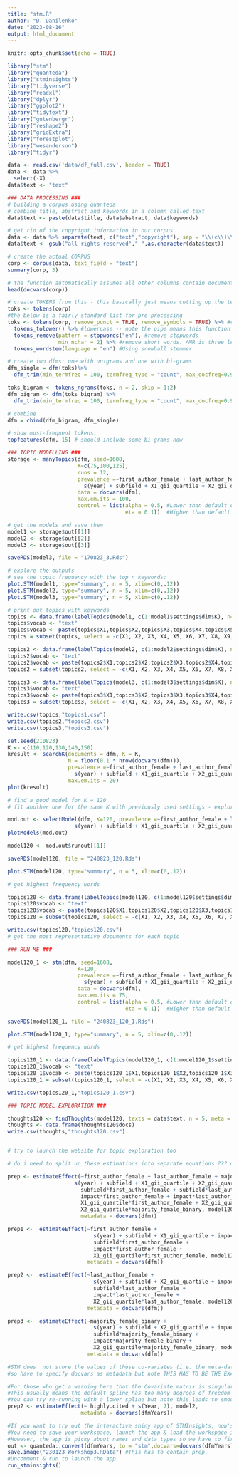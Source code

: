 ```yaml
---
title: "stm.R"
author: "D. Danilenko"
date: "2023-08-16"
output: html_document
---
```


```r
knitr::opts_chunk$set(echo = TRUE)
```

```r
library("stm")
library("quanteda")
library("stminsights")
library("tidyverse")
library("readxl")
library("dplyr")
library("ggplot2")
library("tidytext")
library("gutenbergr")
library("reshape2")
library("gridExtra")
library("forestplot")
library("wesanderson")
library("tidyr")
```

```r
data <- read.csv('data/df_full.csv', header = TRUE) 
data <- data %>%
  select(-X)
data$text <- "text"
```

```r
### DATA PROCESSING ###
# building a corpus using quanteda
# combine title, abstract and keywords in a column called text
data$text <- paste(data$title, data$abstract, data$keywords)

# get rid of the copyright information in our corpus
data <- data %>% separate(text, c("text","copyright"), sep = "\\(c\\)\\s*\\d+", extra="merge", remove = TRUE) #removes (c) followed by numbers - this covers most copyright messages
data$text <- gsub("all rights reserved"," ",as.character(data$text))

# create the actual CORPUS 
corp <- corpus(data, text_field = "text")
summary(corp, 3)

# the function automatically assumes all other columns contain document variables
head(docvars(corp)) 

# create TOKENS from this - this basically just means cutting up the text into individual words
toks <- tokens(corp)
#the below is a fairly standard list for pre-processing
toks <- tokens(corp, remove_punct = TRUE, remove_symbols = TRUE) %>% #create tokens w/o punctuation or symbols
  tokens_tolower() %>% #lowercase -- note the pipe means this function doesn't need any input
  tokens_remove(pattern = stopwords("en"), #remove stopwords
                min_nchar = 2) %>% #remove short words. AMR is three letters, so best keep it to 2
  tokens_wordstem(language = "en") #Using snowball stemmer

# create two dfms: one with unigrams and one with bi-grams
dfm_single = dfm(toks)%>%
  dfm_trim(min_termfreq = 100, termfreq_type = "count", max_docfreq=0.95, docfreq_type = "prop")

toks_bigram <- tokens_ngrams(toks, n = 2, skip = 1:2)
dfm_bigram <- dfm(toks_bigram) %>%
  dfm_trim(min_termfreq = 100, termfreq_type = "count", max_docfreq=0.95, docfreq_type = "prop")

# combine
dfm = cbind(dfm_bigram, dfm_single)

# show most-frequent tokens:
topfeatures(dfm, 15) # should include some bi-grams now
```

```r
### TOPIC MODELLING ###
storage <- manyTopics(dfm, seed=1608,
                      K=c(75,100,125),
                      runs = 12,
                      prevalence =~first_author_female + last_author_female + majority_female_binary + 
                        s(year) + subfield + X1_gii_quartile + X2_gii_quartile + impact,
                      data = docvars(dfm),
                      max.em.its = 100,
                      control = list(alpha = 0.5, #Lower than default of 50/k to allow documents to have more topics -> makes small topics more likely to show up
                                     eta = 0.1))  #Higher than default of 0.01 to create topics composed of more words -> more clarity for complex topics

```

```r
# get the models and save them
model1 <- storage$out[[1]]
model2 <- storage$out[[2]]
model3 <- storage$out[[3]]

saveRDS(model3, file = "170823_3.Rds")

# explore the outputs
# see the topic frequency with the top n keywords:
plot.STM(model1, type="summary", n = 5, xlim=c(0,.12))
plot.STM(model2, type="summary", n = 5, xlim=c(0,.12))
plot.STM(model3, type="summary", n = 5, xlim=c(0,.12))

# print out topics with keywords
topics <- data.frame(labelTopics(model1, c(1:model1$settings$dim$K), n=10)$prob)
topics$vocab <- "text"
topics$vocab <- paste(topics$X1,topics$X2,topics$X3,topics$X4,topics$X5,topics$X6,topics$X7, topics$X8, topics$X9, topics$X10)
topics = subset(topics, select = -c(X1, X2, X3, X4, X5, X6, X7, X8, X9, X10))

topics2 <- data.frame(labelTopics(model2, c(1:model2$settings$dim$K), n=10)$prob)
topics2$vocab <- "text"
topics2$vocab <- paste(topics2$X1,topics2$X2,topics2$X3,topics2$X4,topics2$X5,topics2$X6,topics2$X7, topics2$X8, topics2$X9, topics2$X10)
topics2 = subset(topics2, select = -c(X1, X2, X3, X4, X5, X6, X7, X8, X9, X10))

topics3 <- data.frame(labelTopics(model3, c(1:model3$settings$dim$K), n=10)$prob)
topics3$vocab <- "text"
topics3$vocab <- paste(topics3$X1,topics3$X2,topics3$X3,topics3$X4,topics3$X5,topics3$X6,topics3$X7, topics3$X8, topics3$X9, topics3$X10)
topics3 = subset(topics3, select = -c(X1, X2, X3, X4, X5, X6, X7, X8, X9, X10))

write.csv(topics,"topics1.csv")
write.csv(topics2,"topics2.csv")
write.csv(topics3,"topics3.csv")
```

```r
set.seed(210823)
K <- c(110,120,130,140,150)
kresult <- searchK(documents = dfm, K = K,
                   N = floor(0.1 * nrow(docvars(dfm))),
                   prevalence =~first_author_female + last_author_female + majority_female_binary + 
                     s(year) + subfield + X1_gii_quartile + X2_gii_quartile + impact, data = docvars(dfm),
                   max.em.its = 20)
plot(kresult)
```

```r
# find a good model for K = 120
# fit another one for the same K with previously used settings - explore them quantitatively, choose the best one and label

mod.out <- selectModel(dfm, K=120, prevalence =~first_author_female + last_author_female + majority_female_binary + 
                     s(year) + subfield + X1_gii_quartile + X2_gii_quartile + impact, data = docvars(dfm), runs = 5, max.em.its = 20)
plotModels(mod.out)

model120 <- mod.out$runout[[1]]

saveRDS(model120, file = "240823_120.Rds")

plot.STM(model120, type="summary", n = 5, xlim=c(0,.12))

# get highest frequency words

topics120 <- data.frame(labelTopics(model120, c(1:model120$settings$dim$K), n=10)$prob)
topics120$vocab <- "text"
topics120$vocab <- paste(topics120$X1,topics120$X2,topics120$X3,topics120$X4,topics120$X5,topics120$X6,topics120$X7, topics120$X8, topics120$X9, topics120$X10)
topics120 = subset(topics120, select = -c(X1, X2, X3, X4, X5, X6, X7, X8, X9, X10))

write.csv(topics120,"topics120.csv")
# get the most representative documents for each topic

```

```r
### RUN ME ###

model120_1 <- stm(dfm, seed=1608,
                      K=120,
                      prevalence =~first_author_female + last_author_female + majority_female_binary + 
                        s(year) + subfield + X1_gii_quartile + X2_gii_quartile + impact,
                      data = docvars(dfm),
                      max.em.its = 75,
                      control = list(alpha = 0.5, #Lower than default of 50/k to allow documents to have more topics -> makes small topics more likely to show up
                                     eta = 0.1))  #Higher than default of 0.01 to create topics composed of more words -> more clarity for complex topics

saveRDS(model120_1, file = "240823_120_1.Rds")

plot.STM(model120_1, type="summary", n = 5, xlim=c(0,.12))

# get highest frequency words

topics120_1 <- data.frame(labelTopics(model120_1, c(1:model120_1$settings$dim$K), n=10)$prob)
topics120_1$vocab <- "text"
topics120_1$vocab <- paste(topics120_1$X1,topics120_1$X2,topics120_1$X3,topics120_1$X4,topics120_1$X5,topics120_1$X6,topics120_1$X7, topics120_1$X8, topics120_1$X9, topics120_1$X10)
topics120_1 = subset(topics120_1, select = -c(X1, X2, X3, X4, X5, X6, X7, X8, X9, X10))

write.csv(topics120_1,"topics120_1.csv")
```


```r
### TOPIC MODEL EXPLORATION ###

thoughts120 <- findThoughts(model120, texts = data$text, n = 5, meta = docvars(dfm))
thoughts <- data.frame(thoughts120$docs)
write.csv(thoughts,"thoughts120.csv")


# try to launch the website for topic exploration too

# do i need to split up these estimations into separate equations ??? do they effect each other too much otherwise?

prep <- estimateEffect(~first_author_female + last_author_female + majority_female_binary + 
                     s(year) + subfield + X1_gii_quartile + X2_gii_quartile + impact + 
                       subfield*first_author_female + subfield*last_author_female + subfield*majority_female_binary +
                       impact*first_author_female + impact*last_author_female + impact*majority_female_binary +
                       X1_gii_quartile*first_author_female + X2_gii_quartile*last_author_female +
                       X2_gii_quartile*majority_female_binary, model120,
                       metadata = docvars(dfm))

prep1 <-  estimateEffect(~first_author_female +
                           s(year) + subfield + X1_gii_quartile + impact + 
                           subfield*first_author_female +
                           impact*first_author_female +
                           X1_gii_quartile*first_author_female, model120,
                         metadata = docvars(dfm))

prep2 <-  estimateEffect(~last_author_female +
                           s(year) + subfield + X2_gii_quartile + impact + 
                           subfield*last_author_female +
                           impact*last_author_female +
                           X2_gii_quartile*last_author_female, model120,
                         metadata = docvars(dfm))

prep3 <-  estimateEffect(~majority_female_binary +
                           s(year) + subfield + X2_gii_quartile + impact + 
                           subfield*majority_female_binary +
                           impact*majority_female_binary +
                           X2_gii_quartile*majority_female_binary, model120,
                         metadata = docvars(dfm))

#STM does  not store the values of those co-variates (i.e. the meta-data) with the model
#so have to specify docvars as metadata but note THIS HAS TO BE THE EXACT SAME DFM YOU USED ABOVE!

#For those who get a warning here that the Covariate matrix is singular
#This usually means the default spline has too many degrees of freedom (default is 10)
#You can try re-running with a lower spline but note this leads to smoothing!
prep2 <- estimateEffect(~ highly.cited + s(Year, 7), model2,
                       metadata = docvars(dfmYears))

#If you want to try out the interactive shiny app of STMInsights, now's the time
#You need to save your workspace, launch the app & load the workspace into the app
#However, the app is picky about names and data types so we have to first convert
out <- quanteda::convert(dfmYears, to = "stm",docvars=docvars(dfmYears))
save.image("230123_Workshop3.RData") #This has to contain prep,
#Uncomment & run to launch the app
run_stminsights()

```


